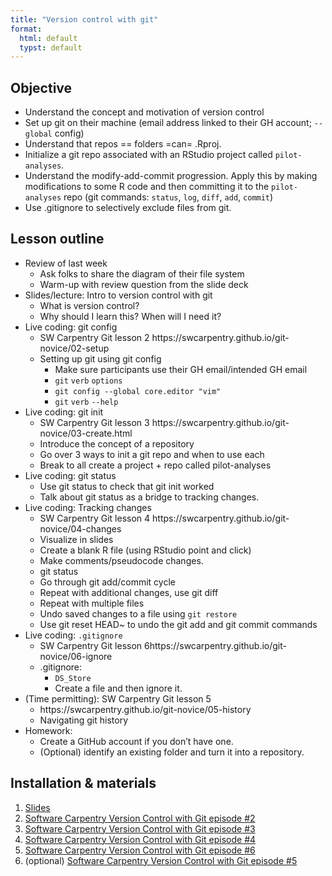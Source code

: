 ```yaml
---
title: "Version control with git"
format: 
  html: default
  typst: default
---
```


## Objective

-   Understand the concept and motivation of version control
-   Set up git on their machine (email address linked to their GH account; `--global` config)
-   Understand that repos == folders =can= .Rproj.
-   Initialize a git repo associated with an RStudio project called `pilot-analyses`.
-   Understand the modify-add-commit progression. Apply this by making modifications to some R code and then committing it to the `pilot-analyses` repo (git commands: `status`, `log`, `diff`, `add`, `commit`)
-   Use .gitignore to selectively exclude files from git.

## Lesson outline

-   Review of last week
    -   Ask folks to share the diagram of their file system
    -   Warm-up with review question from the slide deck
-   Slides/lecture: Intro to version control with git
    -   What is version control?
    -   Why should I learn this? When will I need it?
-   Live coding: git config
    -   SW Carpentry Git lesson 2 https://swcarpentry.github.io/git-novice/02-setup
    -   Setting up git using git config
        -   Make sure participants use their GH email/intended GH email
        -   `git` `verb` `options`
        -   `git config --global core.editor "vim"`
        -   `git` `verb` `--help`
-   Live coding: git init
    -   SW Carpentry Git lesson 3 https://swcarpentry.github.io/git-novice/03-create.html
    -   Introduce the concept of a repository
    -   Go over 3 ways to init a git repo and when to use each
    -   Break to all create a project + repo called pilot-analyses
-   Live coding: git status
    -   Use git status to check that git init worked
    -   Talk about git status as a bridge to tracking changes.
-   Live coding: Tracking changes
    -   SW Carpentry Git lesson 4 https://swcarpentry.github.io/git-novice/04-changes
    -   Visualize in slides
    -   Create a blank R file (using RStudio point and click)
    -   Make comments/pseudocode changes.
    -   git status
    -   Go through git add/commit cycle
    -   Repeat with additional changes, use git diff
    -   Repeat with multiple files
    -   Undo saved changes to a file using `git restore`
    -   Use git reset HEAD\~ to undo the git add and git commit commands
-   Live coding: `.gitignore`
    -   SW Carpentry Git lesson 6https://swcarpentry.github.io/git-novice/06-ignore
    -   .gitignore:
        -   `DS_Store`
        -   Create a file and then ignore it.
-   (Time permitting): SW Carpentry Git lesson 5
    -   https://swcarpentry.github.io/git-novice/05-history
    -   Navigating git history
-   Homework:
    -   Create a GitHub account if you don't have one.
    -   (Optional) identify an existing folder and turn it into a repository.

## Installation & materials

1.  [Slides](https://docs.google.com/presentation/d/1sbHdLtxfVFv-4V6tY_P89zhnxCA49rKwW3B3RBBv7Qg/edit#slide=id.p)
2.  [Software Carpentry Version Control with Git episode #2](https://swcarpentry.github.io/git-novice/02-setup)
3.  [Software Carpentry Version Control with Git episode #3](https://swcarpentry.github.io/git-novice/03-create)
4.  [Software Carpentry Version Control with Git episode #4](https://swcarpentry.github.io/git-novice/04-changes)
5.  [Software Carpentry Version Control with Git episode #6](https://swcarpentry.github.io/git-novice/06-ignore)
6.  (optional) [Software Carpentry Version Control with Git episode #5](https://swcarpentry.github.io/git-novice/05-history)

```{=html}
<!---
 
## Notes from before

### Review

Ask students to share their diagram of their file system.
Warm up with the review question in slide deck.

### Modifications

-   Create an RStudio project to be the git repo.
-   Use RStudio interface to create a new/blank R file (rather than using the planets example)
-   Add R pseudocode or comments to blank R file

### Teaching notes

-   `pilot-analyses/` will be the locally created repository
-   Emphasize 1:1 relationship of RStudio Project to git repo
-   When setting up git for the first time, remind students to use the same email as their existing GitHub account or to select an email that will be used for GitHub
-   Reinforce using `cd` and `ls -al` to move around the file structure and see contents
-   Show how git restore can be used to undo a saved file
-   `HEAD` is the snapshot of your last commit
-   Can use `git reset HEAD~` to undo the last commit and unstage everything---the equivalent of reversing the git add and git commit commands.

### Homework

Create a GitHub account if you don't already have one.
For an extra challenge, identify an existing folder and turn into a repository.
 
--->
```
